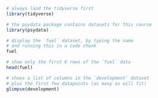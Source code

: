 
```r
# always laod the tidyverse first
library(tidyverse)

# the psydata package contains datasets for this course
library(psydata)

# display the `fuel` dataset, by typing the name
# and running this in a code chunk
fuel

# show only the first 6 rows of the `fuel` data
head(fuel)

# shows a list of columns in the `development` dataset
# plus the first few datapoints (as many as will fit)
glimpse(development)
```
